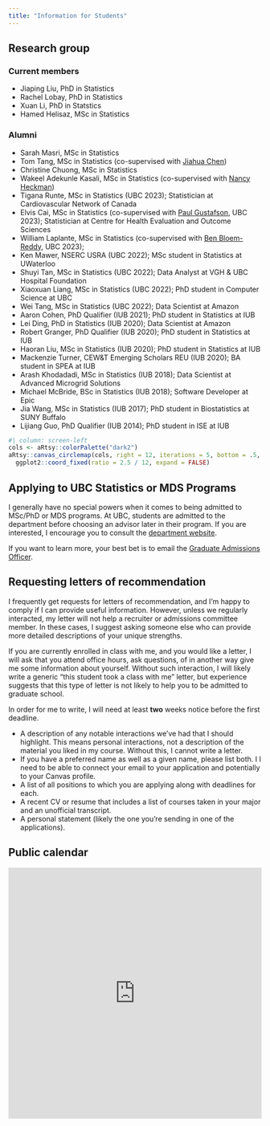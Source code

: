 ```yaml
---
title: "Information for Students"
---
```



## Research group


### Current members

- Jiaping Liu, PhD in Statistics
- Rachel Lobay, PhD in Statistics
- Xuan Li, PhD in Statstics
- Hamed Helisaz, MSc in Statistics

### Alumni

- Sarah Masri, MSc in Statistics
- Tom Tang, MSc in Statistics (co-supervised with [Jiahua Chen](https://www.stat.ubc.ca/~jhchen/))
- Christine Chuong, MSc in Statistics
- Wakeel Adekunle Kasali, MSc in Statistics (co-supervised with [Nancy Heckman](https://www.stat.ubc.ca/users/nancy-e-heckman))
- Tigana Runte, MSc in Statistics (UBC 2023); Statistician at Cardiovascular Network of Canada
- Elvis Cai, MSc in Statistics (co-supervised with [Paul Gustafson](http://paulgstf.com/), UBC 2023); Statistician at Centre for Health Evaluation and Outcome Sciences
- William Laplante, MSc in Statistics (co-supervised with [Ben Bloem-Reddy](https://www.stat.ubc.ca/~benbr/), UBC 2023); 
- Ken Mawer, NSERC USRA (UBC 2022); MSc student in Statistics at UWaterloo
- Shuyi Tan, MSc in Statistics (UBC 2022); Data Analyst at VGH & UBC Hospital Foundation
- Xiaoxuan Liang, MSc in Statistics (UBC 2022); PhD student in Computer Science at UBC
- Wei Tang, MSc in Statistics (UBC 2022); Data Scientist at Amazon
- Aaron Cohen, PhD Qualifier (IUB 2021); PhD student in Statistics at IUB
- Lei Ding, PhD in Statistics (IUB 2020); Data Scientist at Amazon
- Robert Granger, PhD Qualifier (IUB 2020); PhD student in Statistics at IUB
- Haoran Liu, MSc in Statistics (IUB 2020); PhD student in Statistics at IUB
- Mackenzie Turner, CEW&T Emerging Scholars REU (IUB 2020); BA student in SPEA at IUB 
- Arash Khodadadi, MSc in Statistics (IUB 2018); Data Scientist at Advanced Microgrid Solutions
- Michael McBride, BSc in Statistics (IUB 2018); Software Developer at Epic
- Jia Wang, MSc in Statistics (IUB 2017); PhD student in Biostatistics at SUNY Buffalo
- Lijiang Guo, PhD Qualifier (IUB 2014); PhD student in ISE at IUB


```r
#| column: screen-left
cols <- aRtsy::colorPalette("dark2")
aRtsy::canvas_circlemap(cols, right = 12, iterations = 5, bottom = .5, top = 1) + 
  ggplot2::coord_fixed(ratio = 2.5 / 12, expand = FALSE)
```


## Applying to UBC Statistics or MDS Programs 

I generally have no special powers when it comes to being admitted to MSc/PhD or MDS programs. At UBC, students are admitted to the department before choosing an advisor later in their program. If you are interested, I encourage you to consult the [department website](https://www.stat.ubc.ca/graduate).

If you want to learn more, your best bet is to email the [Graduate Admissions Officer](mailto:admiss@stat.ubc.ca).

## Requesting letters of recommendation 

I frequently get requests for letters of recommendation, and I'm happy
to comply if I can provide useful information. However, unless we regularly 
interacted, my letter will not help a recruiter or admissions committee member. 
In these cases, I suggest asking someone else who can provide more detailed
descriptions of your unique strengths. 

If you are currently enrolled in class with me, and you would like a letter, I 
will ask that you attend office hours, ask questions, of in another way give me
some information about yourself. Without such interaction, I will likely write a
generic "this student took a class with me" letter, but experience suggests that
this type of letter is not likely to help you to be admitted to graduate school.

In order for me to write, I will need at least **two** weeks notice before the
first deadline. 

- A description of any notable interactions we've had that I should highlight.
This means personal interactions, not a description of the material you liked
in my course. Without this, I cannot write a letter.
- If you have a preferred name as well as a given name, please list both. I 
I need to be able to connect your email to your application and potentially to
your Canvas profile.
- A list of all positions to which you are applying along with deadlines for
each.
- A recent CV or resume that includes a list of courses taken in your major 
and an unofficial transcript.
- A personal statement (likely the one you're sending in one of the
applications).


## Public calendar {#public-calendar}

<div style="display: flex; align-items: center; justify-content: center;">
<iframe src="https://calendar.google.com/calendar/embed?height=600&amp;wkst=1&amp;bgcolor=%23efefef&amp;ctz=America%2FVancouver&amp;src=ZGFqbWNkb25AZ21haWwuY29t&amp;color=%233F51B5&amp;mode=WEEK&amp;showTitle=0&amp;showPrint=0&amp;showTabs=1&amp;showCalendars=0" style="border-width:0" width="600" height="500" frameborder="0" scrolling="no">
</iframe>
</div>
